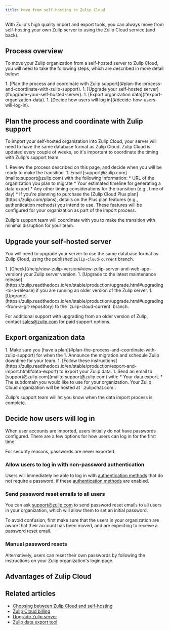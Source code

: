 ```yaml
---
title: Move from self-hosting to Zulip Cloud
---
```





With Zulip's high quality import and export tools, you can always
move from self-hosting your own Zulip server to using the Zulip
Cloud service (and back).

## Process overview

To move your Zulip organization from a self-hosted server to Zulip
Cloud, you will need to take the following steps, which are described
in more detail below:

<Steps>
  1. [Plan the process and coordinate with Zulip support](#plan-the-process-and-coordinate-with-zulip-support).
  1. [Upgrade your self-hosted server](#upgrade-your-self-hosted-server).
  1. [Export organization data](#export-organization-data).
  1. [Decide how users will log in](#decide-how-users-will-log-in).
</Steps>

## Plan the process and coordinate with Zulip support

To import your self-hosted organization into Zulip Cloud, your server will need
to have the same database format as Zulip Cloud. Zulip Cloud is updated every
couple of weeks, so it's important to coordinate the timing with Zulip's support
team.

<Steps>
  1. Review the process described on this page, and decide when you will be ready
     to make the transition.
  1. Email [support@zulip.com](mailto:support@zulip.com) with the following information:
     * URL of the organization you plan to migrate
     * Your estimated timeline for generating a data export
     * Any other timing considerations for the transition (e.g., time of day)
     * If you're planning to purchase the [Zulip Cloud Plus
       plan](https://zulip.com/plans), details on the Plus plan features (e.g.,
       authentication methods) you intend to use. These features will be
       configured for your organization as part of the import process.
</Steps>

Zulip's support team will coordinate with you to make the transition with
minimal disruption for your team.

## Upgrade your self-hosted server

You will need to upgrade your server to use the same database format
as Zulip Cloud, using the published `zulip-cloud-current` branch.

<Steps>
  1. [Check](/help/view-zulip-version#view-zulip-server-and-web-app-version) your
     Zulip server version.
  1. [Upgrade to the latest maintenance
     release](https://zulip.readthedocs.io/en/stable/production/upgrade.html#upgrading-to-a-release)
     if you are running an older version of the Zulip server.
  1. [Upgrade](https://zulip.readthedocs.io/en/stable/production/upgrade.html#upgrading-from-a-git-repository)
     to the `zulip-cloud-current` branch.
</Steps>

For additional support with upgrading from an older version of Zulip, contact
[sales@zulip.com](mailto:sales@zulip.com) for paid support options.

## Export organization data

<Steps>
  1. Make sure you [have a
     plan](#plan-the-process-and-coordinate-with-zulip-support) for when the
  1. Announce the migration and schedule Zulip downtime for your team.
  1. [Follow these instructions](https://zulip.readthedocs.io/en/stable/production/export-and-import.html#data-export)
     to export your Zulip data.
  1. Send an email to [support@zulip.com](mailto:support@zulip.com) with:
     * Your data export.
     * The subdomain you would like to use for your organization. Your Zulip
       Cloud organization will be hosted at `<subdomain>.zulipchat.com`.
</Steps>

Zulip's support team will let you know when the data import process is complete.

## Decide how users will log in

When user accounts are imported, users initially do not have passwords
configured. There are a few options for how users can log in for the first time.

<ZulipTip>
  For security reasons, passwords are never exported.
</ZulipTip>

### Allow users to log in with non-password authentication

Users will immediately be able to log in with [authentication
methods](/help/configure-authentication-methods) that do not require a password,
if these [authentication methods](/help/configure-authentication-methods) are
enabled.

### Send password reset emails to all users

You can ask [support@zulip.com](mailto:support@zulip.com) to send password reset
emails to all users in your organization, which will allow them to set an
initial password.

<ZulipNote>
  To avoid confusion, first make sure that the users in your
  organization are aware that their account has been moved,
  and are expecting to receive a password reset email.
</ZulipNote>

### Manual password resets

Alternatively, users can reset their own passwords by following the instructions
on your Zulip organization's login page.

## Advantages of Zulip Cloud

<AdvantagesOfZulipCloud />

## Related articles

* [Choosing between Zulip Cloud and self-hosting](/help/zulip-cloud-or-self-hosting)
* [Zulip Cloud billing](/help/zulip-cloud-billing)
* [Upgrade Zulip server](https://zulip.readthedocs.io/en/stable/production/upgrade.html)
* [Zulip data export tool](https://zulip.readthedocs.io/en/stable/production/export-and-import.html#data-export)
